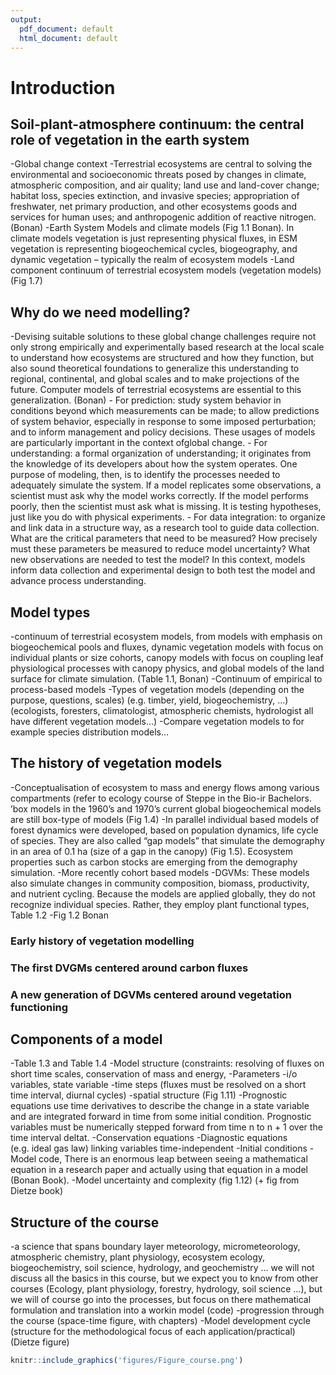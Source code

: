 ```yaml
---
output:
  pdf_document: default
  html_document: default
---
```


\mainmatter

# Introduction {#intro}
## Soil-plant-atmosphere continuum: the central role of vegetation in the earth system

-Global change context
-Terrestrial ecosystems are central to solving the environmental and socioeconomic threats posed by changes in climate, atmospheric composition, and air quality; land use and land-cover change; habitat loss, species extinction, and invasive species; appropriation of freshwater, net primary production, and other ecosystems goods and services for human uses; and anthropogenic addition of reactive nitrogen. (Bonan)
-Earth System Models and climate models (Fig 1.1 Bonan). In climate models vegetation is just representing physical fluxes, in ESM vegetation is representing biogeochemical cycles, biogeography, and dynamic vegetation – typically the realm of ecosystem models
-Land component  continuum of terrestrial ecosystem models (vegetation models) (Fig 1.7)

## Why do we need modelling?

-Devising suitable solutions to these global change challenges require not only strong empirically and experimentally based research at the local scale to understand how ecosystems are structured and how they function, but also sound theoretical foundations to generalize this understanding to regional, continental, and global scales and to make projections of the future. Computer models of terrestrial ecosystems are essential to this generalization. (Bonan)
- For prediction: study system behavior in conditions beyond which measurements can be made; to allow predictions of system behavior, especially in response to some imposed perturbation; and to inform management and policy decisions. These usages of models are particularly important in the context ofglobal change.
- For understanding: a formal organization of understanding; it originates from the knowledge of its developers about how the system operates. One purpose of modeling, then, is to identify the processes needed to adequately simulate the system. If a model replicates some observations, a scientist must ask why the model works correctly. If the model performs poorly, then the scientist
must ask what is missing. It is testing hypotheses, just like you do with physical experiments. 
- For data integration: to organize and link data in a structure way,  as a research tool to guide data collection. What are the critical parameters that need to be measured? How precisely must these parameters be measured to reduce model uncertainty? What new observations are needed to test the model? In this context, models inform data collection and experimental design to both test the model and advance process understanding.

## Model types

-continuum of terrestrial ecosystem models, from models with emphasis on biogeochemical pools and fluxes, dynamic vegetation models with focus on individual plants or size cohorts, canopy models with focus on coupling leaf physiological processes with canopy physics, and global models of the land surface for climate simulation. (Table 1.1, Bonan)
-Continuum of empirical to process-based models
-Types of vegetation models (depending on the purpose, questions, scales) (e.g. timber, yield, biogeochemistry, …) (ecologists, foresters, climatologist, atmospheric chemists, hydrologist all have different vegetation models…)
-Compare vegetation models to for example species distribution models…

## The history of vegetation models
-Conceptualisation of ecosystem to mass and energy flows among various compartments  (refer to ecology course of Steppe in the Bio-ir Bachelors.  ‘box models in the 1960’s and 1970’s  current global biogeochemical models are still box-type of models (Fig 1.4)
-In parallel individual based models of forest dynamics were developed, based on population dynamics, life cycle of species. They are also called “gap models” that simulate the demography in an area of 0.1 ha (size of a gap in the canopy) (Fig 1.5). Ecosystem properties such as carbon stocks are emerging from the demography simulation.
-More recently  cohort based models
-DGVMs: These models also simulate changes in community composition, biomass, productivity, and nutrient cycling. Because the models are applied globally, they do not recognize individual species. Rather, they employ plant functional types, Table 1.2
-Fig 1.2 Bonan

### Early history of vegetation modelling
<!-- 1 model for 1 problem + computation limits -->
<!-- - starts with the MIAMI model for NPP -->
<!-- - one-bucket hydrological model -->
<!-- - Lotka-volterra equations for competition -->
<!-- - allometry and forestry -->
<!-- At the beginning all theses models were completely independent from each others and developed by different community working on soil, ecology, atmosphere, etc…, to answer specific questions. Vegetation functioning was not at all at the center -->

### The first DVGMs centered around carbon fluxes
<!-- - When we understood the utility of such models we started to couple each part together (~1980/1990) -->
<!-- - Also correlates with the moment we had enough computing power allowing the coupling. -->

### A new generation of DGVMs centered around vegetation functioning
<!-- All individual models were coupled to create DGVMs centered around carbon fluxes, not vegetation. Now we face new limits because of -->
<!-- 1) The emerging questions with climate change -->
<!-- 2) We realized that vegetation models were not initially developed to simulate vegetation in an integrated manner. -->
<!-- 3) The need for more complexity to simulate acclimation/adaptation -->


## Components of a model

-Table 1.3 and Table 1.4
-Model structure (constraints: resolving of fluxes on short time scales, conservation of mass and energy, 
-Parameters
-i/o variables, state variable
-time steps (fluxes must be resolved on a short time interval, diurnal cycles) 
-spatial structure (Fig 1.11)
-Prognostic equations use time derivatives to describe the change in a state variable and are integrated forward in time from some initial condition. Prognostic variables must be numerically stepped forward from time n to n + 1 over the time interval deltat.
-Conservation equations
-Diagnostic equations (e.g. ideal gas law) linking variables time-independent
-Initial conditions
-Model code, There is an enormous leap between seeing a mathematical equation in a research paper and actually using that equation in a model (Bonan Book).
-Model uncertainty and complexity (fig 1.12) (+ fig from Dietze book)

## Structure of the course

-a science that spans boundary layer meteorology, micrometeorology, atmospheric chemistry, plant physiology, ecosystem ecology, biogeochemistry, soil science, hydrology, and geochemistry …  we will not discuss all the basics in this course, but we expect you to know from other courses (Ecology, plant physiology, forestry, hydrology, soil science …), but we will of course go into the processes, but focus on there mathematical formulation and translation into a workin model (code)
-progression through the course (space-time figure, with chapters)
-Model development cycle (structure for the methodological focus of each application/practical) (Dietze figure)


```r
knitr::include_graphics('figures/Figure_course.png')
```
